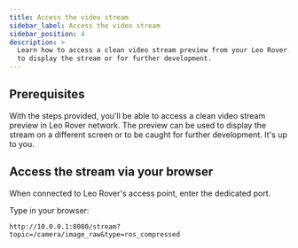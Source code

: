```yaml
---
title: Access the video stream
sidebar_label: Access the video stream
sidebar_position: 4
description: >
  Learn how to access a clean video stream preview from your Leo Rover. Use it
  to display the stream or for further development.
---
```


## Prerequisites

<LinkButton docId="leo-rover/guides/connect-to-rover-ap" />

With the steps provided, you'll be able to access a clean video stream preview
in Leo Rover network. The preview can be used to display the stream on a
different screen or to be caught for further development. It's up to you.

## Access the stream via your browser

When connected to Leo Rover's access point, enter the dedicated port.

Type in your browser:

```
http://10.0.0.1:8080/stream?topic=/camera/image_raw&type=ros_compressed
```

